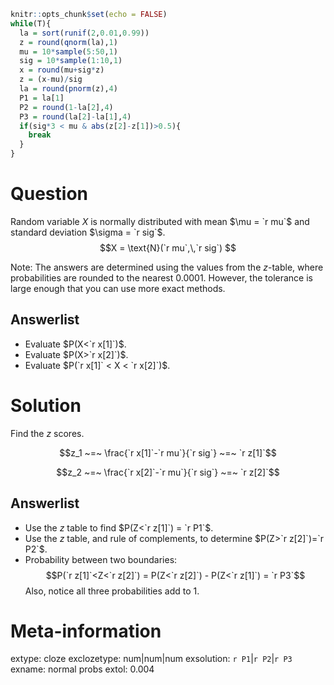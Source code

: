 ```r
knitr::opts_chunk$set(echo = FALSE)
while(T){
  la = sort(runif(2,0.01,0.99))
  z = round(qnorm(la),1)
  mu = 10*sample(5:50,1)
  sig = 10*sample(1:10,1)
  x = round(mu+sig*z)
  z = (x-mu)/sig
  la = round(pnorm(z),4)
  P1 = la[1]
  P2 = round(1-la[2],4)
  P3 = round(la[2]-la[1],4)
  if(sig*3 < mu & abs(z[2]-z[1])>0.5){
    break
  }
}
```

Question
========
Random variable $X$ is normally distributed with mean $\mu = `r mu`$ and standard deviation $\sigma = `r sig`$.
$$X = \text{N}(`r mu`,\,`r sig`) $$

Note: The answers are determined using the values from the $z$-table, where probabilities are rounded to the nearest 0.0001. However, the tolerance is large enough that you can use more exact methods.

Answerlist
--------
* Evaluate $P(X<`r x[1]`)$.
* Evaluate $P(X>`r x[2]`)$.
* Evaluate $P(`r x[1]` < X < `r x[2]`)$.


Solution
========

Find the $z$ scores.

$$z_1 ~=~ \frac{`r x[1]`-`r mu`}{`r sig`} ~=~ `r z[1]`$$

$$z_2 ~=~ \frac{`r x[2]`-`r mu`}{`r sig`} ~=~ `r z[2]`$$

Answerlist
--------
* Use the $z$ table to find $P(Z<`r z[1]`) = `r P1`$.
* Use the $z$ table, and rule of complements, to determine $P(Z>`r z[2]`)=`r P2`$.
* Probability between two boundaries: $$P(`r z[1]`<Z<`r z[2]`) = P(Z<`r z[2]`) - P(Z<`r z[1]`) = `r P3`$$ Also, notice all three probabilities add to 1.




Meta-information
================
extype: cloze
exclozetype: num|num|num
exsolution: `r P1`|`r P2`|`r P3`
exname: normal probs
extol: 0.004
